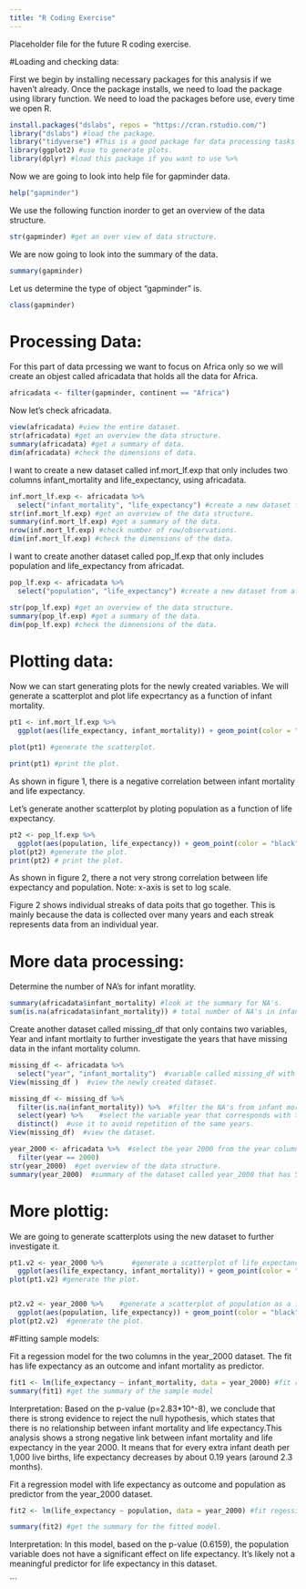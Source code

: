 ```yaml
---
title: "R Coding Exercise"
---
```


Placeholder file for the future R coding exercise.

#Loading and checking data:

First we begin by installing necessary packages for this analysis if we haven't already. Once the package installs, we need to load the package using library function. We need to load the packages before use, every time we open R.

```r
install.packages("dslabs", repos = "https://cran.rstudio.com/")
library("dslabs") #load the package.
library("tidyverse") #This is a good package for data processing tasks and since I have it installed, I only had to load it. 
library(ggplot2) #use to generate plots. 
library(dplyr) #load this package if you want to use %>%
```

Now we are going to look into help file for gapminder data.

```r
help("gapminder")
```

We use the following function inorder to get an overview of the data structure.

```r
str(gapminder) #get an over view of data structure.
```

We are now going to look into the summary of the data.

```r
summary(gapminder)
```

Let us determine the type of object "gapminder" is.

```r
class(gapminder)
```

# Processing Data:

For this part of data prcessing we want to focus on Africa only so we will create an objest called africadata that holds all the data for Africa.

```r
africadata <- filter(gapminder, continent == "Africa")
```

Now let's check africadata.

```r
view(africadata) #view the entire dataset.
str(africadata) #get an overview the data structure.
summary(africadata) #get a summary of data.
dim(africadata) #check the dimensions of data.
```

I want to create a new dataset called inf.mort_lf.exp that only includes two columns infant_mortality and life_expectancy, using africadata.

```r
inf.mort_lf.exp <- africadata %>% 
  select("infant_mortality", "life_expectancy") #create a new dataset from africadata that only contains two columns namely, infant_mortality and life_expectancy. 
str(inf.mort_lf.exp) #get an overview of the data structure.
summary(inf.mort_lf.exp) #get a summary of the data.
nrow(inf.mort_lf.exp) #check number of row/observations. 
dim(inf.mort_lf.exp) #check the dimensions of the data.
```

I want to create another dataset called pop_lf.exp that only includes population and life_expectancy from africadat.

```r
pop_lf.exp <- africadata %>%
  select("population", "life_expectancy") #create a new dataset from africadata with only two columns namely, population and life_expectancy. 

str(pop_lf.exp) #get an overview of the data structure.
summary(pop_lf.exp) #get a summary of the data.
dim(pop_lf.exp) #check the dimnensions of the data. 
```

# Plotting data:

Now we can start generating plots for the newly created variables. We will generate a scatterplot and plot life expecrtancy as a function of infant mortality.

```r
pt1 <- inf.mort_lf.exp %>% 
  ggplot(aes(life_expectancy, infant_mortality)) + geom_point(color = "black") + geom_smooth(color = "green",method = 'lm') + labs(title = "Figure 1. Life expectancy as a function of infant mortality")  #generate a scatterplot with regression line to demonstrate the positive or negative correlation. 

plot(pt1) #generate the scatterplot.

print(pt1) #print the plot. 
```

As shown in figure 1, there is a negative correlation between infant mortality and life expectancy.

Let's generate another scatterplot by ploting population as a function of life expectancy.

```r
pt2 <- pop_lf.exp %>%
  ggplot(aes(population, life_expectancy)) + geom_point(color = "black") + scale_x_log10() + geom_smooth(color = "red", method = 'lm') + labs(title = "Figure 2. Population as a function of life expectancy") #generated a scatterplot with population on the x-axis and life_expectancy on the y-axis.Note: we have set x-axis to log scale. 
plot(pt2) #generate the plot.
print(pt2) # print the plot. 
```

As shown in figure 2, there a not very strong correlation between life expectancy and population. Note: x-axis is set to log scale.

Figure 2 shows individual streaks of data poits that go together. This is mainly because the data is collected over many years and each streak represents data from an individual year.

# More data processing:

Determine the number of NA's for infant moratlity.

```r
summary(africadata$infant_mortality) #look at the summary for NA's. 
sum(is.na(africadata$infant_mortality)) # total number of NA's in infant mortality column.
```

Create another dataset called missing_df that only contains two variables, Year and infant mortlaity to further investigate the years that have missing data in the infant mortality column.

```r
missing_df <- africadata %>% 
  select("year", "infant_mortality")  #variable called missing_df with the variables year and infant mortality.
View(missing_df )  #view the newly created dataset.

missing_df <- missing_df %>% 
  filter(is.na(infant_mortality)) %>%  #filter the NA's from infant mortality variable. 
  select(year) %>%    #select the variable year that corresponds with the NA's in infant mortality column.
  distinct()  #use it to avoid repetition of the same years. 
View(missing_df)  #view the dataset.

year_2000 <- africadata %>%  #select the year 2000 from the year column to further investigate by generating plots. 
  filter(year == 2000)
str(year_2000)  #get overview of the data structure.
summary(year_2000)  #summary of the dataset called year_2000 that has 51 observations and 9 variables. 
```

# More plottig:

We are going to generate scatterplots using the new dataset to further investigate it.

```r
pt1.v2 <- year_2000 %>%       #generate a scatterplot of life_expectancy as a function of infant mortality which now holds data for the year 2000 only.
  ggplot(aes(life_expectancy, infant_mortality)) + geom_point(color = "black") + geom_smooth(color = "green", method = 'lm') + labs(title = "Figure 1a. Life expectancy as a function of infant mortality")  #generate scatterplot using this code with a few tweeks in the code to make the plot look better and more colorful. The labs argument is used to add custom titles to the scatterplot.
plot(pt1.v2) #generate the plot. 


pt2.v2 <- year_2000 %>%    #generate a scatterplot of population as a function of life expectancy which now holds data for the year 2000 only with 51 observations.
  ggplot(aes(population, life_expectancy)) + geom_point(color = "black") + scale_x_log10() + geom_smooth(color = "red", method = 'lm') + labs(title = "Figure 2a. Population as a function of life expectancy")   #generate scatterplot using this code with a few tweeks in the code to make the plot look better and more colorful. The argument labs is used to add custom titles to the scatterplot.
plot(pt2.v2)  #generate the plot.
```

#Fitting sample models:

Fit a regession model for the two columns in the year_2000 dataset. The fit has life expectancy as an outcome and infant mortality as predictor.

```r
fit1 <- lm(life_expectancy ~ infant_mortality, data = year_2000) #fit regression model with life expectancy as the outcome and infant mortality as predictor. Note: In the lm function, outcome lies on the left of tilde sign and predictor on the right side.  
summary(fit1) #get the summary of the sample model
```

Interpretation: Based on the p-value (p=2.83\*10\^-8), we conclude that there is strong evidence to reject the null hypothesis, which states that there is no relationship between infant mortality and life expectancy.This analysis shows a strong negative link between infant mortality and life expectancy in the year 2000. It means that for every extra infant death per 1,000 live births, life expectancy decreases by about 0.19 years (around 2.3 months).

Fit a regression model with life expectancy as outcome and population as predictor from the year_2000 dataset.

```r
fit2 <- lm(life_expectancy ~ population, data = year_2000) #fit regession model with life expectancy as outcome and population as predictor.

summary(fit2) #get the summary for the fitted model.
```

Interpretation: In this model, based on the p-value (0.6159), the population variable does not have a significant effect on life expectancy. It’s likely not a meaningful predictor for life expectancy in this dataset.

\`\`\`
